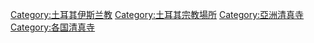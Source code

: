 {{Commonscat|Mosques in Turkey}}

[[Category:土耳其伊斯兰教|Category:土耳其伊斯兰教]]
[[Category:土耳其宗教場所|Category:土耳其宗教場所]]
[[Category:亞洲清真寺|Category:亞洲清真寺]]
[[Category:各国清真寺|Category:各国清真寺]]